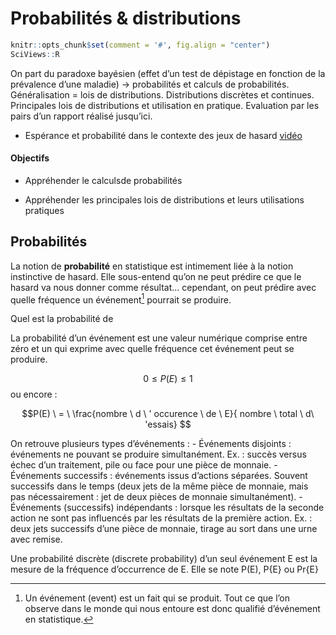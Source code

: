 # Probabilités & distributions {#proba}

```r
knitr::opts_chunk$set(comment = '#', fig.align = "center")
SciViews::R
```

On part du paradoxe bayésien (effet d’un test de dépistage en fonction de la prévalence d’une maladie) -> probabilités et calculs de probabilités. Généralisation = lois de distributions. Distributions discrètes et continues. Principales lois de distributions et utilisation en pratique. Evaluation par les pairs d’un rapport réalisé jusqu’ici.

- Espérance et probabilité dans le contexte des jeux de hasard [vidéo](https://www.youtube.com/watch?v=5TtwG_LR0iY)


#### Objectifs {-}

- Appréhender le calculsde probabilités 

- Appréhender les principales lois de distributions et leurs utilisations pratiques 


## Probabilités

La notion de **probabilité** en statistique est intimement liée à la notion instinctive de hasard. Elle sous-entend qu’on ne peut prédire ce que le hasard va nous donner comme résultat... cependant, on peut prédire avec quelle fréquence un événement^[Un événement (event) est un fait qui se produit. Tout ce que l’on observe dans le monde qui nous entoure est donc qualifié d’événement en statistique.] pourrait se produire.

Quel est la probabilité de 

La probabilité d’un événement est une valeur numérique comprise entre zéro et un qui exprime avec quelle fréquence cet événement peut se produire.

$$0 \leq P(E) \leq 1$$
ou encore : 

$$P(E) \ = \ \frac{nombre \ d \ ' occurence \ de \ E}{ nombre \ total \ d\ 'essais} $$

On retrouve plusieurs types d'événements :
- Événements disjoints : événements ne pouvant se produire simultanément. Ex. : succès versus échec d’un traitement, pile ou face pour une pièce de monnaie.
- Événements successifs : événements issus d’actions séparées. Souvent successifs dans le temps (deux jets de la même pièce de monnaie, mais pas nécessairement : jet de deux pièces de monnaie simultanément).
- Événements (successifs) indépendants : lorsque les résultats de la seconde action ne sont pas influencés par les résultats de la première action. Ex. : deux jets successifs d’une pièce de monnaie, tirage au sort dans une urne avec remise.


Une probabilité discrète (discrete probability) d’un seul événement E est la mesure de la fréquence d’occurrence de E. Elle se note P(E), P{E} ou Pr{E}

